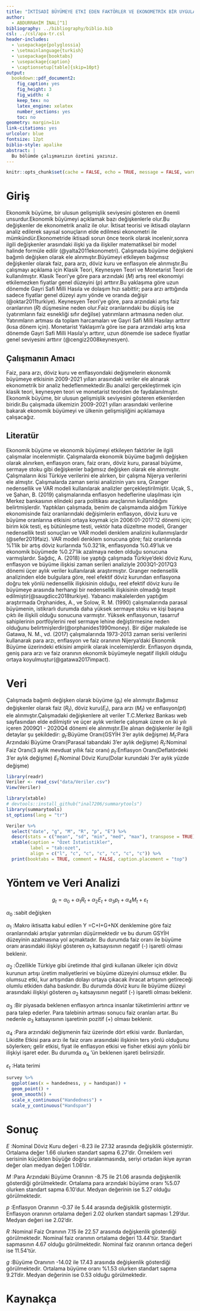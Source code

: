 ```yaml
---
title: "İKTİSADİ BÜYÜMEYE ETKİ EDEN FAKTÖRLER VE EKONOMETRİK BİR UYGULAMA"
author: 
  - ABDURRAHİM İNAL[^1]
bibliography: ../bibliography/biblio.bib
csl: ../csl/apa-tr.csl
header-includes:
  - \usepackage{polyglossia}
  - \setmainlanguage{turkish}
  - \usepackage{booktabs}
  - \usepackage{caption} 
  - \captionsetup[table]{skip=10pt}
output:
  bookdown::pdf_document2:
    fig_caption: yes
    fig_height: 3
    fig_width: 4
    keep_tex: no
    latex_engine: xelatex
    number_sections: yes
    toc: no
geometry: margin=1in
link-citations: yes
urlcolor: blue
fontsize: 12pt
biblio-style: apalike
abstract: |
  Bu bölümde çalışmanızın özetini yazınız.
---
```

```r
knitr::opts_chunk$set(cache = FALSE, echo = TRUE, message = FALSE, warning = FALSE)
```

<!-- ======================================================================= -->
<!-- ============================== NOTLAR ================================= -->
<!-- ======================================================================= -->
[^1]: 20080281, [Github Repo](https://github.com/inal7206/istatistikbutunleme)



# Giriş
Ekonomik büyüme, bir ulusun gelişmişlik seviyesini gösteren en önemli unsurdur.Ekonomik büyümeyi açıklamak bazı değişkenlerle olur.Bu değişkenler de ekonometrik analiz ile olur.
İktisat teorisi ve iktisadi olayların analiz edilerek sayısal sonuçların elde edilmesi ekonometri ile mümkündür.Ekonometride iktisadi sorun önce teorik olarak incelenir,sonra ilgili değişkenler arasındaki ilişki ya da ilişkiler matematiksel bir model halinde formüle edilir (@yalta2011ekonometri).
Çalışmada büyüme değişkeni bağımlı değişken olarak ele alınmıştır.Büyümeyi etkileyen bağımsız değişkenler olarak faiz, para arzı, döviz kuru ve enflasyon ele alınmıştır.Bu çalışmayı açıklama için Klasik Teori, Keynesyen Teori ve Monetarist Teori de kullanılmıştır.
Klasik Teori'ye göre para arzındaki ($M$) artış reel ekonomiyi etkilemezken fiyatlar genel düzeyini ($p$) arttırır.Bu yaklaşıma göre uzun dönemde Gayri Safi Milli Hasıla ve dolaşım hızı sabittir; para arzı arttığında sadece fiyatlar genel düzeyi aynı yönde ve oranda değişir (@oktar2011turkiye).
Keynesyen Teori'ye göre, para arzındaki artış faiz oranlarının ($R$) düşmesine neden olur.Faiz oranlarındaki bu düşüş ise (yatırımların faiz esnekliği sıfır değilse) yatırımların artmasına neden olur. Yatırımların artması da toplam harcamaları ve Gayri Safi Milli Hasılayı arttırır (kısa dönem için).
Monetarist Yaklaşım'a göre ise para arzındaki artış kısa dönemde Gayri Safi Milli Hasıla'yı arttırır, uzun dönemde ise sadece fiyatlar genel seviyesini arttırır (@cengiz2008keynesyen).

## Çalışmanın Amacı
Faiz, para arzı, döviz kuru ve enflasyondaki değişmelerin ekonomik büyümeye etkisinin 2009-2021 yılları arasındaki veriler ele alınarak ekonometrik bir analiz hedeflenmektedir.Bu analizi gerçekleştirmek için klasik teori, keynesyen teori ve monetarist teoriden de faydalanılmıştır.
Ekonomik büyüme, bir ulusun gelişmişlik seviyesini gösteren etkenlerden biridir.Bu çalışmada ülkemizin 2009-2021 yılları arasındaki verilerine bakarak ekonomik büyümeyi ve ülkenin gelişmişliğini açıklamaya çalışacağız.

## Literatür 

Ekonomik büyüme ve ekonomik büyümeyi etkileyen faktörler ile ilgili çalışmalar incelenmiştir. Çalışmalarda ekonomik büyüme bağımlı değişken olarak alınırken, enflasyon oranı, faiz oranı, döviz kuru, parasal büyüme, sermaye stoku gibi değişkenler bağımsız değişken olarak ele alınmıştır. Çalışmaların ikisi Türkiye verilerini ele alırken, bir çalışma Nijerya verilerini ele almıştır. Çalışmalarda zaman serisi analizinin yanı sıra, Granger nedensellik ve VAR modeli kullanılarak analizler gerçekleştirilmiştir. Uçak, S., ve Şahan, B. (2019) çalışmalarında enflasyon hedeflerine ulaşılması için Merkez bankasının elindeki para politikası araçlarının kullanıldığını belirtmişlerdir.  Yaptıkları çalışmada, benim de çalışmamda aldığım Türkiye ekonomisinde faiz oranlarındaki değişimlerin enflasyon, döviz kuru ve büyüme oranlarına etkisini ortaya koymak için 2006:01-2017:12 dönemi için; birim kök testi, eş bütünleşme testi, vektör hata düzeltme modeli, Granger nedensellik testi sonuçları ve VAR modeli denklem analizini kullanmışlardır (@sefer2019faiz).  VAR modeli denklem sonucuna göre; faiz oranlarında %1’lik bir artış döviz kurlarında %0.32’lik, enflasyonda %0.49’luk ve ekonomik büyümede %0.27’lik azalmaya neden olduğu sonucuna varmışlardır. Sağdıç, A. (2018) ise yaptığı çalışmada Türkiye'deki döviz Kuru, enflasyon ve büyüme ilişkisi zaman serileri analiziyle 2003Q1-2017Q3 dönemi üçer aylık veriler kullanılarak araştırmıştır.  Granger nedensellik analizinden elde bulgulara göre, reel efektif döviz kurundan enflasyona doğru tek yönlü nedensellik ilişkisinin olduğu, reel efektif döviz kuru ile büyümeye arasında herhangi bir nedensellik ilişkisinin olmadığı tespit edilmiştir(@saugdicc2018turkiye). Yabancı makalelerden yaptığım araştırmada Orphanides, A., ve Solow, R. M. (1990) çalışmalarında parasal büyümenin, istikrarlı durumda daha yüksek sermaye stoku ve kişi başına çıktı ile ilişkili olduğu sonucuna varmıştır. Yüksek enflasyonun, tasarruf sahiplerinin portföylerini reel sermaye lehine değiştirmesine neden olduğunu belirtmişlerdir(@orphanides1990money). Bir diğer makalede ise Gatawa, N. M., vd. (2017) çalışmalarında 1973-2013 zaman serisi verilerini kullanarak para arzı, enflasyon ve faiz oranının Nijerya'daki Ekonomik Büyüme üzerindeki etkisini ampirik olarak incelemişlerdir. Enflasyon dışında, geniş para arzı ve faiz oranının ekonomik büyümeyle negatif ilişkili olduğu ortaya koyulmuştur(@gatawa2017impact).

# Veri 
Çalışmada bağımlı değişken olarak büyüme ($g_t$) ele alınmıştır.Bağımsız değişkenler olarak faiz ($R_t$), döviz kuru($E_t$), para arzı ($M_t$) ve enflasyon($pt$) ele alınmıştır.Çalışmadaki değişkenlere ait veriler T.C.Merkez Bankası web sayfasından elde edilmiştir ve üçer aylık verilerle çalışmak üzere on iki yılı içeren 2009Q1 - 2020Q4 dönemi ele alınmıştır.Ele alınan değişkenler ile ilgili detaylar şu şekildedir:
$g_t$:Büyüme Oranı(GSYİH 3'er aylık değişme)
$M_t$:Para Arzındaki Büyüme Oranı(Parasal tabandaki 3'er aylık değişme)
$R_t$:Nominal Faiz Oranı(3 aylık mevduat yıllık faiz oranı)
$p_t$:Enflasyon Oranı(Deflatördeki 3'er aylık değişme)
$E_t$:Nominal Döviz Kuru(Dolar kurundaki 3'er aylık yüzde değişme)

```r
library(readr)
Veriler <- read_csv("data/Veriler.csv")
View(Veriler)
```


```r
library(xtable) 
# devtools::install_github("inal7206/summarytools")
library(summarytools)
st_options(lang = "tr")
```



```r
Veriler %>%
  select("date", "g", "M", "R", "p", "E") %>% 
  descr(stats = c("mean", "sd", "min", "med", "max"), transpose = TRUE) %>% 
  xtable(caption = "Özet İstatistikler",
         label = "tab:ozet",
         align = c("l", "c", "c", "c", "c", "c", "c")) %>% 
  print(booktabs = TRUE, comment = FALSE, caption.placement = "top")
```


# Yöntem ve Veri Analizi


$$
g_t = \alpha_0 + \alpha_1 R_t + \alpha_2 E_t + \alpha_3 p_t + \alpha_4 M_t + \varepsilon_t
$$

$\alpha_0$ :sabit değişken

$\alpha_1$ :Makro iktisatta kabul edilen Y =C+I+G+NX denklemine göre faiz oranlarındaki artışlar yatırımları düşürmektedir ve bu durum GSYİH düzeyinin azalmasına yol açmaktadır. Bu durumda faiz oranı ile büyüme oranı arasındaki ilişkiyi gösteren $\alpha_1$  katsayısının negatif (-) işaretli olması beklenir.

$\alpha_2$ :Özellikle Türkiye gibi üretimde ithal girdi kullanan ülkeler için döviz kurunun artışı üretim maliyetlerini ve büyüme düzeyini olumsuz etkiler. Bu olumsuz etki, kur artışından
dolayı ortaya çıkacak ihracat artışının getireceği olumlu etkiden daha baskındır. Bu durumda döviz kuru ile büyüme düzeyi arasındaki ilişkiyi gösteren $\alpha_2$ katsayısının negatif (-) işaretli
olması beklenir.

$\alpha_3$ :Bir piyasada beklenen enflasyon artınca insanlar tüketimlerini arttırır ve para talep ederler. Para talebinin artması sonucu faiz oranları artar. Bu nedenle $\alpha_3$ katsayısının işaretinin pozitif (+) olması beklenir.

$\alpha_4$ :Para arzındaki değişmenin faiz üzerinde dört etkisi vardır. Bunlardan, Likidite Etkisi para arzı ile faiz oranı arasındaki ilişkinin ters yönlü olduğunu söylerken; gelir etkisi, fiyat ile enflasyon etkisi ve fisher etkisi aynı yönlü bir ilişkiyi işaret eder. Bu durumda $\alpha_4$ 'ün beklenen işareti belirsizdir.

$\varepsilon_t$ :Hata terimi


```r
survey %>% 
  ggplot(aes(x = handedness, y = handspan)) +
  geom_point() +
  geom_smooth() +
  scale_x_continuous("Handedness") + 
  scale_y_continuous("Handspan")
```


# Sonuç
$E$ :Nominal Döviz Kuru değeri -8.23 ile 27.32 arasında değişiklik göstermiştir. Ortalama değer 1.66 olurken standart sapma 6.27’dir. Örneklem veri serisinin küçükten büyüğe doğru sıralanmasında, seriyi ortadan ikiye ayıran değer olan medyan değeri 1.06’dır.

$M$ :Para Arzındaki Büyüme Oranının -8.75 ile 21.06 arasında değişkenlik gösterdiği görülmektedir. Ortalama para arzındaki büyüme oranı %5.07 olurken standart sapma 6.10’dur. Medyan değerinin ise 5.27 olduğu görülmektedir.

$p$ :Enflasyon Oranının -0.37 ile 5.44 arasında değişiklik göstermiştir. Enflasyon oranının ortalama değeri 2.02 olurken standart sapması 1.29’dur. Medyan değeri ise 2.02’dir.

$R$ :Nominal Faiz Oranının 7.15 ile 22.57 arasında değişkenlik gösterdiği görülmektedir. Nominal faiz oranının ortalama değeri 13.44’tür. Standart sapmasının 4.67 olduğu görülmektedir. Nominal faiz oranının ortanca değeri ise 11.54’tür.

$g$ :Büyüme Oranının -14.02 ile 17.43 arasında değişkenlik gösterdiği görülmektedir. Ortalama büyüme oranı %1.53 olurken standart sapma 9.21’dir. Medyan değerinin ise 0.53 olduğu
görülmektedir.

\newpage
# Kaynakça {#references}
<div id="refs"></div>

